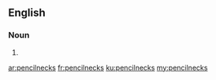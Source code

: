 {{also|pencil-necks}}
==English==

===Noun===
{{head|en|noun plural form}}

# {{plural of|pencilneck|lang=en}}

[[ar:pencilnecks]]
[[fr:pencilnecks]]
[[ku:pencilnecks]]
[[my:pencilnecks]]